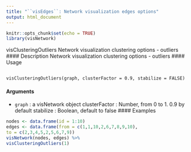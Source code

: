 ```yaml
---
title: "``visEdges``: Network visualization edges options"
output: html_document
---
```

 

```r
knitr::opts_chunk$set(echo = TRUE)
library(visNetwork)
```

visClusteringOutliers Network visualization clustering options - outliers
#### Description
Network visualization clustering options - outliers
#### Usage
<pre><code>
visClusteringOutliers(graph, clusterFactor = 0.9, stabilize = FALSE)
</code></pre>
#### Arguments
* ``graph`` : a visNetwork object
clusterFactor : Number, from 0 to 1. 0.9 by default
stabilize : Boolean, default to false
#### Examples
```r
nodes <- data.frame(id = 1:10)
edges <- data.frame(from = c(1,1,10,2,6,7,8,9,10),
to = c(2,3,4,5,2,5,6,7,9))
visNetwork(nodes, edges) %>%
visClusteringOutliers(1)
```
